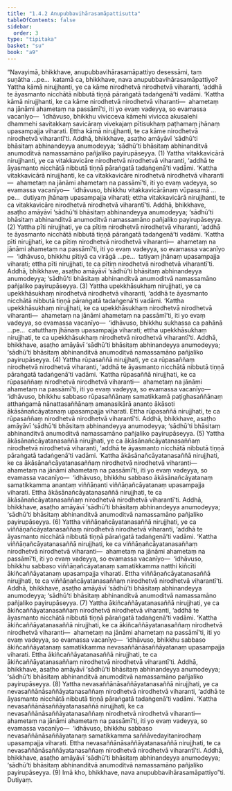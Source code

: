 ```yaml
---
title: "1.4.2 Anupubbavihārasamāpattisutta"
tableOfContents: false
sidebar:
  order: 3
type: "tipitaka"
basket: "su"
book: "a9"
---
```



<DynamicBreadcrumb />

<Division number="33" book="a9">

<Paragraph number="248" book="a9">
“Navayimā, bhikkhave, anupubbavihārasamāpattiyo desessāmi, taṃ suṇātha …pe…  katamā ca, bhikkhave, nava anupubbavihārasamāpattiyo? Yattha kāmā nirujjhanti, ye ca kāme nirodhetvā nirodhetvā viharanti, ‘addhā te āyasmanto nicchātā nibbutā tiṇṇā pāraṅgatā tadaṅgenā’ti vadāmi. ‘Kattha kāmā nirujjhanti, ke ca kāme nirodhetvā nirodhetvā viharanti—  ahametaṃ na jānāmi ahametaṃ na passāmī’ti, iti yo evaṃ vadeyya, so evamassa vacanīyo—  ‘idhāvuso, bhikkhu vivicceva kāmehi vivicca akusalehi dhammehi savitakkaṃ savicāraṃ vivekajaṃ pītisukhaṃ paṭhamaṃ jhānaṃ upasampajja viharati. Ettha kāmā nirujjhanti, te ca kāme nirodhetvā nirodhetvā viharantī’ti. Addhā, bhikkhave, asaṭho amāyāvī ‘sādhū’ti bhāsitaṃ abhinandeyya anumodeyya; ‘sādhū’ti bhāsitaṃ abhinanditvā anumoditvā namassamāno pañjaliko payirupāseyya. (1)
</Paragraph>

<Paragraph number="249" book="a9">
Yattha vitakkavicārā nirujjhanti, ye ca vitakkavicāre nirodhetvā nirodhetvā viharanti, ‘addhā te āyasmanto nicchātā nibbutā tiṇṇā pāraṅgatā tadaṅgenā’ti vadāmi. ‘Kattha vitakkavicārā nirujjhanti, ke ca vitakkavicāre nirodhetvā nirodhetvā viharanti—  ahametaṃ na jānāmi ahametaṃ na passāmī’ti, iti yo evaṃ vadeyya, so evamassa vacanīyo—  ‘idhāvuso, bhikkhu vitakkavicārānaṃ vūpasamā …pe…  dutiyaṃ jhānaṃ upasampajja viharati; ettha vitakkavicārā nirujjhanti, te ca vitakkavicāre nirodhetvā nirodhetvā viharantī’ti. Addhā, bhikkhave, asaṭho amāyāvī ‘sādhū’ti bhāsitaṃ abhinandeyya anumodeyya; ‘sādhū’ti bhāsitaṃ abhinanditvā anumoditvā namassamāno pañjaliko payirupāseyya. (2)
</Paragraph>

<Paragraph number="250" book="a9">
Yattha pīti nirujjhati, ye ca pītiṃ nirodhetvā nirodhetvā viharanti, ‘addhā te āyasmanto nicchātā nibbutā tiṇṇā pāraṅgatā tadaṅgenā’ti vadāmi. ‘Kattha pīti nirujjhati, ke ca pītiṃ nirodhetvā nirodhetvā viharanti—  ahametaṃ na jānāmi ahametaṃ na passāmī’ti, iti yo evaṃ vadeyya, so evamassa vacanīyo—  ‘idhāvuso, bhikkhu pītiyā ca virāgā …pe…  tatiyaṃ jhānaṃ upasampajja viharati; ettha pīti nirujjhati, te ca pītiṃ nirodhetvā nirodhetvā viharantī’ti. Addhā, bhikkhave, asaṭho amāyāvī ‘sādhū’ti bhāsitaṃ abhinandeyya anumodeyya; ‘sādhū’ti bhāsitaṃ abhinanditvā anumoditvā namassamāno pañjaliko payirupāseyya. (3)
</Paragraph>

<Paragraph number="251" book="a9">
Yattha upekkhāsukhaṃ nirujjhati, ye ca upekkhāsukhaṃ nirodhetvā nirodhetvā viharanti, ‘addhā te āyasmanto nicchātā nibbutā tiṇṇā pāraṅgatā tadaṅgenā’ti vadāmi. ‘Kattha upekkhāsukhaṃ nirujjhati, ke ca upekkhāsukhaṃ nirodhetvā nirodhetvā viharanti—  ahametaṃ na jānāmi ahametaṃ na passāmī’ti, iti yo evaṃ vadeyya, so evamassa vacanīyo—  ‘idhāvuso, bhikkhu sukhassa ca pahānā …pe…  catutthaṃ jhānaṃ upasampajja viharati; ettha upekkhāsukhaṃ nirujjhati, te ca upekkhāsukhaṃ nirodhetvā nirodhetvā viharantī’ti. Addhā, bhikkhave, asaṭho amāyāvī ‘sādhū’ti bhāsitaṃ abhinandeyya anumodeyya; ‘sādhū’ti bhāsitaṃ abhinanditvā anumoditvā namassamāno pañjaliko payirupāseyya. (4)
</Paragraph>

<Paragraph number="252" book="a9">
Yattha rūpasaññā nirujjhati, ye ca rūpasaññaṃ nirodhetvā nirodhetvā viharanti, ‘addhā te āyasmanto nicchātā nibbutā tiṇṇā pāraṅgatā tadaṅgenā’ti vadāmi. ‘Kattha rūpasaññā nirujjhati, ke ca rūpasaññaṃ nirodhetvā nirodhetvā viharanti—  ahametaṃ na jānāmi ahametaṃ na passāmī’ti, iti yo evaṃ vadeyya, so evamassa vacanīyo—  ‘idhāvuso, bhikkhu sabbaso rūpasaññānaṃ samatikkamā paṭighasaññānaṃ atthaṅgamā nānattasaññānaṃ amanasikārā ananto ākāsoti ākāsānañcāyatanaṃ upasampajja viharati. Ettha rūpasaññā nirujjhati, te ca rūpasaññaṃ nirodhetvā nirodhetvā viharantī’ti. Addhā, bhikkhave, asaṭho amāyāvī ‘sādhū’ti bhāsitaṃ abhinandeyya anumodeyya; ‘sādhū’ti bhāsitaṃ abhinanditvā anumoditvā namassamāno pañjaliko payirupāseyya. (5)
</Paragraph>

<Paragraph number="253" book="a9">
Yattha ākāsānañcāyatanasaññā nirujjhati, ye ca ākāsānañcāyatanasaññaṃ nirodhetvā nirodhetvā viharanti, ‘addhā te āyasmanto nicchātā nibbutā tiṇṇā pāraṅgatā tadaṅgenā’ti vadāmi. ‘Kattha ākāsānañcāyatanasaññā nirujjhati, ke ca ākāsānañcāyatanasaññaṃ nirodhetvā nirodhetvā viharanti—  ahametaṃ na jānāmi ahametaṃ na passāmī’ti, iti yo evaṃ vadeyya, so evamassa vacanīyo—  ‘idhāvuso, bhikkhu sabbaso ākāsānañcāyatanaṃ samatikkamma anantaṃ viññāṇanti viññāṇañcāyatanaṃ upasampajja viharati. Ettha ākāsānañcāyatanasaññā nirujjhati, te ca ākāsānañcāyatanasaññaṃ nirodhetvā nirodhetvā viharantī’ti. Addhā, bhikkhave, asaṭho amāyāvī ‘sādhū’ti bhāsitaṃ abhinandeyya anumodeyya; ‘sādhū’ti bhāsitaṃ abhinanditvā anumoditvā namassamāno pañjaliko payirupāseyya. (6)
</Paragraph>

<Paragraph number="254" book="a9">
Yattha viññāṇañcāyatanasaññā nirujjhati, ye ca viññāṇañcāyatanasaññaṃ nirodhetvā nirodhetvā viharanti, ‘addhā te āyasmanto nicchātā nibbutā tiṇṇā pāraṅgatā tadaṅgenā’ti vadāmi. ‘Kattha viññāṇañcāyatanasaññā nirujjhati, ke ca viññāṇañcāyatanasaññaṃ nirodhetvā nirodhetvā viharanti—  ahametaṃ na jānāmi ahametaṃ na passāmī’ti, iti yo evaṃ vadeyya, so evamassa vacanīyo—  ‘idhāvuso, bhikkhu sabbaso viññāṇañcāyatanaṃ samatikkamma natthi kiñcīti ākiñcaññāyatanaṃ upasampajja viharati. Ettha viññāṇañcāyatanasaññā nirujjhati, te ca viññāṇañcāyatanasaññaṃ nirodhetvā nirodhetvā viharantī’ti. Addhā, bhikkhave, asaṭho amāyāvī ‘sādhū’ti bhāsitaṃ abhinandeyya anumodeyya; ‘sādhū’ti bhāsitaṃ abhinanditvā anumoditvā namassamāno pañjaliko payirupāseyya. (7)
</Paragraph>

<Paragraph number="255" book="a9">
Yattha ākiñcaññāyatanasaññā nirujjhati, ye ca ākiñcaññāyatanasaññaṃ nirodhetvā nirodhetvā viharanti, ‘addhā te āyasmanto nicchātā nibbutā tiṇṇā pāraṅgatā tadaṅgenā’ti vadāmi. ‘Kattha ākiñcaññāyatanasaññā nirujjhati, ke ca ākiñcaññāyatanasaññaṃ nirodhetvā nirodhetvā viharanti—  ahametaṃ na jānāmi ahametaṃ na passāmī’ti, iti yo evaṃ vadeyya, so evamassa vacanīyo—  ‘idhāvuso, bhikkhu sabbaso ākiñcaññāyatanaṃ samatikkamma nevasaññānāsaññāyatanaṃ upasampajja viharati. Ettha ākiñcaññāyatanasaññā nirujjhati, te ca ākiñcaññāyatanasaññaṃ nirodhetvā nirodhetvā viharantī’ti. Addhā, bhikkhave, asaṭho amāyāvī ‘sādhū’ti bhāsitaṃ abhinandeyya anumodeyya; ‘sādhū’ti bhāsitaṃ abhinanditvā anumoditvā namassamāno pañjaliko payirupāseyya. (8)
</Paragraph>

<Paragraph number="256" book="a9">
Yattha nevasaññānāsaññāyatanasaññā nirujjhati, ye ca nevasaññānāsaññāyatanasaññaṃ nirodhetvā nirodhetvā viharanti, ‘addhā te āyasmanto nicchātā nibbutā tiṇṇā pāraṅgatā tadaṅgenā’ti vadāmi. ‘Kattha nevasaññānāsaññāyatanasaññā nirujjhati, ke ca nevasaññānāsaññāyatanasaññaṃ nirodhetvā nirodhetvā viharanti—  ahametaṃ na jānāmi ahametaṃ na passāmī’ti, iti yo evaṃ vadeyya, so evamassa vacanīyo—  ‘idhāvuso, bhikkhu sabbaso nevasaññānāsaññāyatanaṃ samatikkamma saññāvedayitanirodhaṃ upasampajja viharati. Ettha nevasaññānāsaññāyatanasaññā nirujjhati, te ca nevasaññānāsaññāyatanasaññaṃ nirodhetvā nirodhetvā viharantī’ti. Addhā, bhikkhave, asaṭho amāyāvī ‘sādhū’ti bhāsitaṃ abhinandeyya anumodeyya; ‘sādhū’ti bhāsitaṃ abhinanditvā anumoditvā namassamāno pañjaliko payirupāseyya. (9)
</Paragraph>

<Paragraph number="257" book="a9">
Imā kho, bhikkhave, nava anupubbavihārasamāpattiyo”ti.

</Paragraph>
</Division>

<Paragraph number="258" type="center" book="a9">
Dutiyaṃ.
</Paragraph>